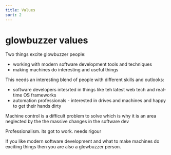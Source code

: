 ```yaml
---
title: Values
sort: 2
---
```


# glowbuzzer values

Two things excite glowbuzzer people:

* working with modern software development tools and techniques
* making machines do interesting and useful things

This needs an interesting blend of people with different skills and outlooks:
* software developers intesrted in things like teh latest web tech and real-time OS frameworks
* automation professionals - interested in drives and machines and happy to get their hands dirty

Machine control is a difficult problem to solve which is why it is an area neglected by the the massive changes in the software dev

Professionalism. its got to work. needs rigour

If you like modern software development and what to make machines do exciting things then you are also a glowbuzzer person.


